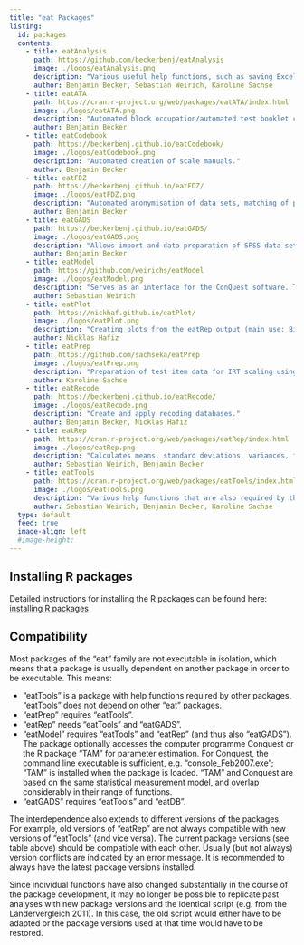 ```yaml
---
title: "eat Packages"
listing:
  id: packages
  contents:
    - title: eatAnalysis
      path: https://github.com/beckerbenj/eatAnalysis
      image: ./logos/eatAnalysis.png
      description: "Various useful help functions, such as saving Excel files, saving analysis results from lm4 and simulating IRT responses."
      author: Benjamin Becker, Sebastian Weirich, Karoline Sachse
    - title: eatATA
      path: https://cran.r-project.org/web/packages/eatATA/index.html
      image: ./logos/eatATA.png
      description: "Automated block occupation/automated test booklet creation."
      author: Benjamin Becker
    - title: eatCodebook
      path: https://beckerbenj.github.io/eatCodebook/
      image: ./logos/eatCodebook.png
      description: "Automated creation of scale manuals."
      author: Benjamin Becker
    - title: eatFDZ
      path: https://beckerbenj.github.io/eatFDZ/
      image: ./logos/eatFDZ.png
      description: "Automated anonymisation of data sets, matching of pdf documents (e.g. scale manuals) and data sets."
      author: Benjamin Becker
    - title: eatGADS
      path: https://beckerbenj.github.io/eatGADS/
      image: ./logos/eatGADS.png
      description: "Allows import and data preparation of SPSS data sets in R. Generates the General Analysis Data Set (GADS) for IQB Bildungstrend studies as a SQLite3 database. Parts of the data set can then be loaded into R using the package. It also allows the export of SPSS files to and from R."
      author: Benjamin Becker
    - title: eatModel
      path: https://github.com/weirichs/eatModel
      image: ./logos/eatModel.png
      description: "Serves as an interface for the ConQuest software. The required control files (script, labels, data set in 'fixed width' format) are automatically generated and ConQuest is called via the command line. The resulting files (showfile, WLEs, PVs, etc.) can be imported back into R and edited further. Newer versions of 'eatModel' also allow the integration of the R package 'tam' and parallelisation."
      author: Sebastian Weirich
    - title: eatPlot
      path: https://nickhaf.github.io/eatPlot/
      image: ./logos/eatPlot.png
      description: "Creating plots from the eatRep output (main use: Bildungstrend)."
      author: Nicklas Hafiz
    - title: eatPrep
      path: https://github.com/sachseka/eatPrep
      image: ./logos/eatPrep.png
      description: "Preparation of test item data for IRT scaling using metadata provided by a predefined list structure as well as several tools and checks. Raw data can be read in and will be subjected to plausibility checks. Multiple data sets can be merged in a single step, incorporating detailed diagnostics for non-identical values among identical cases and variables. Data will be recoded according to the provided meta data, aggregated and scored. Handling different types of missing data is customizable according to user specifications. Further, missing patterns can be checked, various rater agreement measures and category discriminations can be calculated. The input metadata can be generated by the IQB-internal tool 'AnalyseInput', which extracts item and test design information from the IQB database and formats it into a standardized xlsx file. This file can then be read by functions specifically designed for this task. Alternatively, the metadata can be provided in R-specific data formats."
      author: Karoline Sachse
    - title: eatRecode
      path: https://beckerbenj.github.io/eatRecode/
      image: ./logos/eatRecode.png
      description: "Create and apply recoding databases."
      author: Benjamin Becker, Nicklas Hafiz
    - title: eatRep
      path: https://cran.r-project.org/web/packages/eatRep/index.html
      image: ./logos/eatRep.png
      description: "Calculates means, standard deviations, variances, frequency tables, percentiles and linear (logistic) regressions, as well as trends for all these analyses in clustered multilevel structures with imputed data. The package implements part of the functionality of the WesVar computer software in R and is mainly relevant for the IQB Bildungstrend studies."
      author: Sebastian Weirich, Benjamin Becker
    - title: eatTools
      path: https://cran.r-project.org/web/packages/eatTools/index.html
      image: ./logos/eatTools.png
      description: "Various help functions that are also required by the packages ‘eatPrep’, ‘eatModel’, ‘eatGADS’ and ‘eatRep’, among others."
      author: Sebastian Weirich, Benjamin Becker, Karoline Sachse
  type: default
  feed: true
  image-align: left
  #image-height: 
---
```


::: {#packages}
:::

## Installing R packages

Detailed instructions for installing the R packages can be found here: [installing R packages](http://iqbstaff.pbworks.com/w/page/138429033/R-Pakete%20Installieren)

## Compatibility

Most packages of the "eat" family are not executable in isolation, which means that a package is usually dependent on another package in order to be executable. This means:

-   "eatTools" is a package with help functions required by other packages. "eatTools" does not depend on other "eat" packages.
-   "eatPrep" requires "eatTools".
-   "eatRep" needs "eatTools" and "eatGADS".
-   "eatModel" requires "eatTools" and "eatRep" (and thus also "eatGADS"). The package optionally accesses the computer programme Conquest or the R package "TAM" for parameter estimation. For Conquest, the command line executable is sufficient, e.g. "console_Feb2007.exe"; "TAM" is installed when the package is loaded. "TAM" and Conquest are based on the same statistical measurement model, and overlap considerably in their range of functions.
-   "eatGADS" requires "eatTools" and "eatDB".

The interdependence also extends to different versions of the packages. For example, old versions of "eatRep" are not always compatible with new versions of "eatTools" (and vice versa). The current package versions (see table above) should be compatible with each other. Usually (but not always) version conflicts are indicated by an error message. It is recommended to always have the latest package versions installed.

Since individual functions have also changed substantially in the course of the package development, it may no longer be possible to replicate past analyses with new package versions and the identical script (e.g. from the Ländervergleich 2011). In this case, the old script would either have to be adapted or the package versions used at that time would have to be restored.

